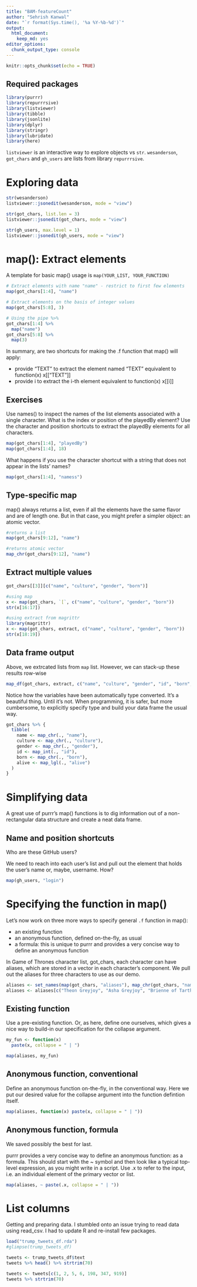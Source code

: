 ```yaml
---
title: "BAM-featureCount"
author: "Sehrish Kanwal"
date: "`r format(Sys.time(), '%a %Y-%b-%d')`"
output: 
  html_document: 
    keep_md: yes
editor_options: 
  chunk_output_type: console
---
```


```r
knitr::opts_chunk$set(echo = TRUE)
```

## Required packages

```r
library(purrr)
library(repurrrsive)
library(listviewer)
library(tibble)
library(jsonlite)
library(dplyr)
library(stringr)
library(lubridate)
library(here)
```

`listviewer` is an interactive way to explore objects vs `str`. 
`wesanderson`, `got_chars` and `gh_users` are lists from library `repurrrsive`. 

# Exploring data

```r
str(wesanderson)
listviewer::jsonedit(wesanderson, mode = "view")

str(got_chars, list.len = 3)
listviewer::jsonedit(got_chars, mode = "view")

str(gh_users, max.level = 1)
listviewer::jsonedit(gh_users, mode = "view")
```

# map(): Extract elements

A template for basic map() usage is `map(YOUR_LIST, YOUR_FUNCTION)`

```r
# Extract elements with name "name" - restrict to first few elements
map(got_chars[1:4], "name")

# Extract elements on the basis of integer values
map(got_chars[5:8], 3)

# Using the pipe %>%
got_chars[1:4] %>% 
  map("name")
got_chars[5:8] %>% 
  map(3)
```

In summary, are two shortcuts for making the .f function that map() will apply:

  - provide “TEXT” to extract the element named “TEXT”
         equivalent to function(x) x[["TEXT"]]
  - provide i to extract the i-th element
         equivalent to function(x) x[[i]]

## Exercises

Use names() to inspect the names of the list elements associated with a single character. What is the index or position of the playedBy element? Use the character and position shortcuts to extract the playedBy elements for all characters.

```r
map(got_chars[1:4], "playedBy")
map(got_chars[1:4], 18)
```

What happens if you use the character shortcut with a string that does not appear in the lists’ names?

```r
map(got_chars[1:4], "namess")
```

## Type-specific map

map() always returns a list, even if all the elements have the same flavor and are of length one. But in that case, you might prefer a simpler object: an atomic vector.

```r
#returns a list
map(got_chars[9:12], "name")

#returns atomic vector
map_chr(got_chars[9:12], "name")
```

## Extract multiple values

```r
got_chars[[3]][c("name", "culture", "gender", "born")]

#using map
x <- map(got_chars, `[`, c("name", "culture", "gender", "born"))
str(x[16:17])

#using extract from magrittr
library(magrittr)
x <- map(got_chars, extract, c("name", "culture", "gender", "born"))
str(x[18:19])
```

## Data frame output

Above, we extrcated lists from `map` list. However, we can stack-up these results row-wise 

```r
map_df(got_chars, extract, c("name", "culture", "gender", "id", "born", "alive"))
```

Notice how the variables have been automatically type converted. It’s a beautiful thing. Until it’s not. When programming, it is safer, but more cumbersome, to explicitly specify type and build your data frame the usual way.

```r
got_chars %>% {
  tibble(
    name <- map_chr(., "name"),
    culture <- map_chr(., "culture"),
    gender <- map_chr(., "gender"),
    id <- map_int(., "id"),
    born <- map_chr(., "born"),
    alive <- map_lgl(., "alive")
  )
}
```

# Simplifying data

A great use of purrr’s map() functions is to dig information out of a non-rectangular data structure and create a neat data frame. 

## Name and position shortcuts

Who are these GitHub users?

We need to reach into each user’s list and pull out the element that holds the user’s name or, maybe, username. How?

```r
map(gh_users, "login")
```

# Specifying the function in map()

Let's now work on three more ways to specify general `.f` function in map():

  - an existing function
  - an anonymous function, defined on-the-fly, as usual
  - a formula: this is unique to purrr and provides a very concise way to define an anonymous function
  
In Game of Thrones character list, got_chars, each character can have aliases, which are stored in a vector in each character’s component. We pull out the aliases for three characters to use as our demo.

```r
aliases <- set_names(map(got_chars, "aliases"), map_chr(got_chars, "name"))
aliases <- aliases[c("Theon Greyjoy", "Asha Greyjoy", "Brienne of Tarth")]
```

## Existing function

Use a pre-existing function. Or, as here, define one ourselves, which gives a nice way to build-in our specification for the  collapse argument.

```r
my_fun <- function(x)
  paste(x, collapse = " | ")

map(aliases, my_fun)
```


## Anonymous function, conventional

Define an anonymous function on-the-fly, in the conventional way. Here we put our desired value for the collapse argument into the function defintion itself.

```r
map(aliases, function(x) paste(x, collapse = " | ")) 
```

## Anonymous function, formula

We saved possibly the best for last.

purrr provides a very concise way to define an anonymous function: as a formula. This should start with the ~ symbol and then look like a typical top-level expression, as you might write in a script. Use .x to refer to the input, i.e. an individual element of the primary vector or list.

```r
map(aliases, ~ paste(.x, collapse = " | "))
```

# List columns

Getting and preparing data. I stumbled onto an issue trying to read data using read_csv. I had to update R and re-install few packages.

```r
load("trump_tweets_df.rda")
#glimpse(trump_tweets_df)

tweets <- trump_tweets_df$text
tweets %>% head() %>% strtrim(70)

tweets <- tweets[c(1, 2, 5, 6, 198, 347, 919)]
tweets %>% strtrim(70)
```

